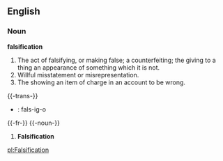 ==English==

===Noun===

'''falsification'''

#The act of falsifying, or making false; a counterfeiting; the giving to a thing an appearance of something which it is not.
#Willful misstatement or misrepresentation.
#The showing an item of charge in an account to be wrong.

{{-trans-}}

* {{io}} : fals-ig-o


{{-fr-}}
{{-noun-}}
# '''Falsification'''

[[pl:Falsification]]